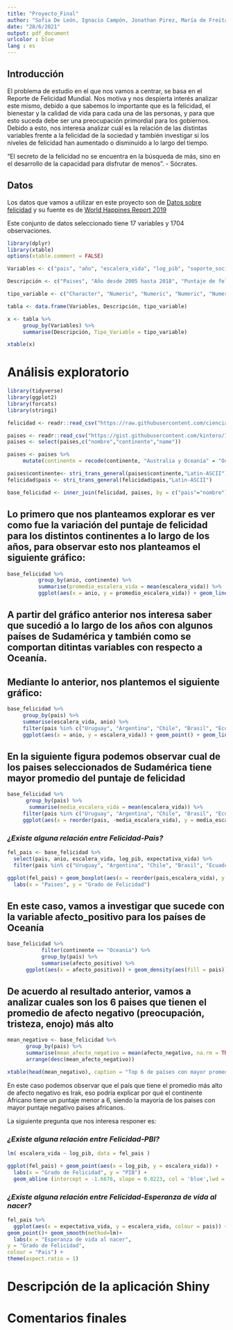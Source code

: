 ```yaml
---
title: "Proyecto_Final"
author: "Sofia De León, Ignacio Campón, Jonathan Pirez, María de Freitas"
date: "28/6/2021"
output: pdf_document
urlcolor : blue
lang : es
---
```


## Introducción

El problema de estudio en el que nos vamos a centrar, se basa en el Reporte de Felicidad Mundial. 
Nos motiva y nos despierta interés analizar este mismo, debido a que sabemos lo importante que es la felicidad, el bienestar y la calidad de vida para cada una de las personas, y para que esto suceda debe ser una preocupación primordial para los gobiernos. Debido a esto, nos interesa analizar cuál es la relación de las distintas variables frente a la felicidad de la sociedad y también investigar si los niveles de felicidad han aumentado o disminuido a lo largo del tiempo. 

"El secreto de la felicidad no se encuentra en la búsqueda de más, sino en el desarrollo de la capacidad para disfrutar de menos". - Sócrates.


## Datos

Los datos que vamos a utilizar en este proyecto son de [Datos sobre felicidad](https://github.com/cienciadedatos/datos-de-miercoles/tree/master/datos/2019/2019-08-07) y su fuente es de [World Happines Report 2019](https://worldhappiness.report/ed/2019/)

Este conjunto de datos seleccionado tiene 17 variables y 1704 observaciones. 

```r

library(dplyr)
library(xtable)
options(xtable.comment = FALSE)

Variables <- c("pais", "año", "escalera_vida", "log_pib", "soporte_social", "expectativa_vida", "libertad", "generosidad", "Percepcion_corrupcion", "afecto_positivo", "afecto_negativo", "confianza", "calidad_democracia", "calidad_entrega", "de_escalera_pais_anio", "gini_banco_mundial", "gini_banco_mundial_promedio")

Descripción <- c("Paises", "Año desde 2005 hasta 2018", "Puntaje de felicidad", "Log Producto Interno Bruto", "Calidad del soporte social", "Expectativa de vida saludable", "Libertad para tomar decisiones de vida", "PBI per capita y la pregunta sobre si realiza donaciones", "Percepción de la corrupción", "Respuesta a preguntas sobre felicidad, risa y gozo", "Respuesta a preguntas sobre preocupación, tristeza y enojo", "Confianza en el gobierno", "Calidad de la democracia", "Calidad de la entrega de servicios por parte del gobierno", "Desviación estándar por país y año del puntaje de felicidad", "Gini según el Banco Munial", "Promedio Gini para el período 2000-2016")

tipo_variable <- c("Character", "Numeric", "Numeric", "Numeric", "Numeric", "Numeric", "Numeric", "Numeric", "Numeric","Numeric", "Numeric", "Numeric", "Numeric", "Numeric", "Numeric", "Numeric", "Numeric")

tabla <- data.frame(Variables, Descripción, tipo_variable)

x <- tabla %>%
     group_by(Variables) %>%
     summarise(Descripción, Tipo_Variable = tipo_variable)

```

```r
xtable(x) 
```


# Análisis exploratorio 


```r
library(tidyverse)
library(ggplot2)
library(forcats)
library(stringi)
```


```r
felicidad <- readr::read_csv("https://raw.githubusercontent.com/cienciadedatos/datos-de-miercoles/master/datos/2019/2019-08-07/felicidad.csv")
```

```r
paises <- readr::read_csv("https://gist.githubusercontent.com/kintero/7d1db891401f56256c79/raw/a61f6d0dda82c3f04d2e6e76c3870552ef6cf0c6/paises.csv")
paises <- select(paises,c("nombre","continente","name"))
```


```r
paises <- paises %>% 
     mutate(continente = recode(continente, "Australia y Oceanía" = "Oceania"))
```

```r
paises$continente<- stri_trans_general(paises$continente,"Latin-ASCII")
felicidad$pais <- stri_trans_general(felicidad$pais,"Latin-ASCII")
```

```r
base_felicidad <- inner_join(felicidad, paises, by = c("pais"="nombre"))
```


## Lo primero que nos planteamos explorar es ver como fue la variación del puntaje de felicidad para los distintos continentes a lo largo de los años, para observar esto nos planteamos el siguiente gráfico:

```r
base_felicidad %>%
          group_by(anio, continente) %>% 
          summarise(promedio_escalera_vida = mean(escalera_vida)) %>% 
          ggplot(aes(x = anio, y = promedio_escalera_vida)) + geom_line() + facet_wrap(vars(continente)) + labs(x = "Año", y = "Puntaje de Felicidad")
```

## A partir del gráfico anterior nos interesa saber que sucedió a lo largo de los años con algunos países de Sudamérica y también como se comportan ditintas variables con respecto a Oceanía. 

## Mediante lo anterior, nos plantemos el siguiente gráfico:

```r
base_felicidad %>%
     group_by(pais) %>% 
     summarise(escalera_vida, anio) %>% 
     filter(pais %in% c("Uruguay", "Argentina", "Chile", "Brasil", "Ecuador", "Bolivia", "Paraguay", "Perú", "Colombia", "Venezuela")) %>% 
     ggplot(aes(x = anio, y = escalera_vida)) + geom_point() + geom_line() + facet_wrap(vars(pais)) + labs(x = "Año", y = "Puntaje de Felicidad")
```

## En la siguiente figura podemos observar cual de los paises seleccionados de Sudamérica tiene mayor promedio del puntaje de felicidad

```r
base_felicidad %>%
      group_by(pais) %>% 
       summarise(media_escalera_vida = mean(escalera_vida)) %>% 
     filter(pais %in% c("Uruguay", "Argentina", "Chile", "Brasil", "Ecuador", "Bolivia", "Paraguay", "Perú", "Colombia", "Venezuela")) %>% 
     ggplot(aes(x = reorder(pais, -media_escalera_vida), y = media_escalera_vida, fill = pais)) + geom_bar(stat = "identity") + labs(x = "País", y = "Puntaje promedio de felicidad")
```


### *¿Existe alguna relación entre Felicidad-Pais?*

```r
fel_pais <- base_felicidad %>% 
  select(pais, anio, escalera_vida, log_pib, expectativa_vida) %>% 
  filter(pais %in% c("Uruguay", "Argentina", "Chile", "Brasil", "Ecuador", "Bolivia", "Paraguay", "Perú", "Colombia", "Venezuela"))

```

```r
ggplot(fel_pais) + geom_boxplot(aes(x = reorder(pais,escalera_vida), y = escalera_vida)) + 
  labs(x = "Paises", y = "Grado de Felicidad")

```

## En este caso, vamos a investigar que sucede con la variable afecto_positivo para los países de Oceanía

```r
base_felicidad %>% 
           filter(continente == "Oceania") %>% 
           group_by(pais) %>% 
           summarise(afecto_positivo) %>% 
      ggplot(aes(x = afecto_positivo)) + geom_density(aes(fill = pais))
```


## De acuerdo al resultado anterior, vamos a analizar cuales son los 6 paises que tienen el promedio de afecto negativo (preocupación, tristeza, enojo) más alto


```r
mean_negativo <- base_felicidad %>%
      group_by(pais) %>% 
      summarise(mean_afecto_negativo = mean(afecto_negativo, na.rm = TRUE)) %>% 
      arrange(desc(mean_afecto_negativo))
```

```r
xtable(head(mean_negativo), caption = "Top 6 de países con mayor promedio de afecto negativo")
```


En este caso podemos observar que el país que tiene el promedio más alto de afecto negativo es Irak, eso podría explicar por qué el continente Africano tiene un puntaje menor a 6, siendo la mayoría de los paises con mayor puntaje negativo paises africanos.

La siguiente pregunta que nos interesa responer es:

### *¿Existe alguna relación entre Felicidad-PBI?*

```r
lm( escalera_vida ~ log_pib, data = fel_pais )

ggplot(fel_pais) + geom_point(aes(x = log_pib, y = escalera_vida)) + 
  labs(x = "Grado de Felicidad", y = "PIB") +
  geom_abline (intercept = -1.6678, slope = 0.8223, col = 'blue',lwd = 1)

```


### *¿Existe alguna relación entre Felicidad-Esperanza de vida al nacer?*

```r
fel_pais %>%
  ggplot(aes(x = expectativa_vida, y = escalera_vida, colour = pais)) +
geom_point()+ geom_smooth(method=lm)+
  labs(x = "Esperanza de vida al nacer",
y = "Grado de Felicidad",
colour = "Pais") +
theme(aspect.ratio = 1)
```


# Descripción de la aplicación Shiny 









# Comentarios finales


